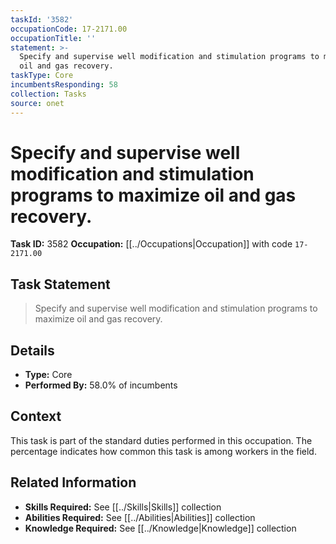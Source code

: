 ```yaml
---
taskId: '3582'
occupationCode: 17-2171.00
occupationTitle: ''
statement: >-
  Specify and supervise well modification and stimulation programs to maximize
  oil and gas recovery.
taskType: Core
incumbentsResponding: 58
collection: Tasks
source: onet
---
```

# Specify and supervise well modification and stimulation programs to maximize oil and gas recovery.

**Task ID:** 3582
**Occupation:** [[../Occupations|Occupation]] with code `17-2171.00`

## Task Statement

> Specify and supervise well modification and stimulation programs to maximize oil and gas recovery.

## Details

- **Type:** Core
- **Performed By:** 58.0% of incumbents

## Context

This task is part of the standard duties performed in this occupation. The percentage indicates how common this task is among workers in the field.

## Related Information

- **Skills Required:** See [[../Skills|Skills]] collection
- **Abilities Required:** See [[../Abilities|Abilities]] collection
- **Knowledge Required:** See [[../Knowledge|Knowledge]] collection

